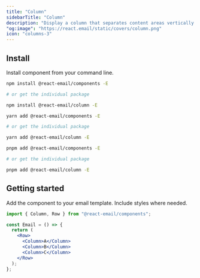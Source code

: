 ```yaml
---
title: "Column"
sidebarTitle: "Column"
description: "Display a column that separates content areas vertically in your email. A column needs to be used in combination with a Row component."
"og:image": "https://react.email/static/covers/column.png"
icon: "columns-3"
---
```


## Install

Install component from your command line.

<CodeGroup>

```sh npm
npm install @react-email/components -E

# or get the individual package

npm install @react-email/column -E
```

```sh yarn
yarn add @react-email/components -E

# or get the individual package

yarn add @react-email/column -E
```

```sh pnpm
pnpm add @react-email/components -E

# or get the individual package

pnpm add @react-email/column -E
```

</CodeGroup>

## Getting started

Add the component to your email template. Include styles where needed.

```jsx
import { Column, Row } from "@react-email/components";

const Email = () => {
  return (
    <Row>
      <Column>A</Column>
      <Column>B</Column>
      <Column>C</Column>
    </Row>
  );
};
```

<Snippet file="support.mdx" />
